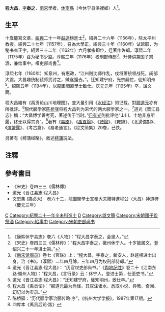'''程大昌'''{{BD|1123年||1195年||catIdx=C程}}，[[表字|字]]'''泰之'''，[[南宋|南宋]]學者，[[休寧縣|休寧縣]]（今休宁县洪裡鄉）人<ref>《康熙休宁县志》卷六《人物》：“程大昌字泰之，会里人。”</ref>。
==生平==
十歲能寫文章，[[紹興|紹興]]二十一年[[赵逵|赵逵]]榜進士<ref>《宋史》卷四三三《儒林传》：“程大昌字泰之，徽州休宁人。十岁能属文，登绍兴二十一年进士第。”</ref>，紹興二十六年（1156年），除太平州教授。紹興二十七年（1157年），召為大學正。紹興三十年（1160年）试馆职，为秘书省正字。紹興三十二年（1162年）六月孝宗即位，迁著作佐郎。淳熙二年（1175年）召为秘书少监。淳熙三年（1176年）权刑部侍郎<ref>《[[南宋馆阁录|南宋馆阁录]]》卷七《官联》上：“程大昌，字泰之，新安人，赵逵榜进士出身，治《书》。（淳熙）二年四月除，三年四月为权刑部侍郎。”</ref>，升侍讲兼国子祭酒，兼给事中。權吏部尚書<ref>道光《晋江县志·程大昌》： “历官权吏部尚书。”《[[舆地纪胜|舆地纪胜]]》卷二十《江南东路·徽州人物》：“程大昌，《言行录》云：休宁人，登进士第，仕至吏书。”</ref>。

淳熙七年（1180年）知泉州，有惠政，“江州贼沈师作乱，戍将萧统领战死，闽部大震。大昌趣统制裴师武讨之，贼遂遁去。”。迁知建宁府，光宗嗣位，徙知明州<ref>道光《晋江县志·程大昌》：“迁知建宁府，徙知明州，致仕卒。”</ref>。绍熙五年（1194年），以龍圖閣直學士致仕。庆元元年（1195年）卒，諡文簡。

程大昌繪有《禹贡论山川地理图》，並大量引用《[[水经注|水经注]]》的记载，對[[郦道元|郦道元]]亦有所批評。<ref>程大昌《禹贡论》：“郦道元最为尚怪，其叙注诸水，悉取小说、异教、奇闻、幻记以为实录。”</ref>現代郦学家[[陈桥驿|陈桥驿]]将程大昌列为宋代的两大郦学家之一。<ref>陈桥驿：“历代郦学家治郦传略·序”，《杭州大学学报》，1987年第17期。</ref>道光《晋江县志》稱：“大昌博学善考究，著述传于当时。”[[归有光|归有光]]則批评他“山川、土地非身所履，终无以得其真”。<ref>四库本《禹贡后论·跋》</ref>著有《[[易原|易原]]》、《[[禹貢論|禹貢論]]》、《[[詩論|詩論]]》、《雍錄》、《北邊備對》、《[[演繁露|演繁露]]》、《考古篇》、《易老通言》。《程文简集》20卷，已佚。

另著有《樗蒲经略》，敘述[[樗蒲|樗蒲]]玩法。

==注釋==
{{reflist|2}}

==參考書目==
* 《宋史》卷四三三《儒林傳》
* 道光《晋江县志·程大昌》
*文忠集 (周必大)　巻六十二，龍圖閣學士宣奉大夫贈特進程公〈大昌〉神道碑〈慶元三年〉

[[Category:南宋政治人物|C]]
[[Category:紹興二十一年辛未科進士|Category:紹興二十一年辛未科進士]]
[[Category:程姓|D]]
[[Category:諡文簡|Category:諡文簡]]
[[Category:宋朝國子監祭酒|Category:宋朝國子監祭酒]]
[[Category:給事中|Category:給事中]]
[[Category:宋朝吏部尚书|Category:宋朝吏部尚书]]